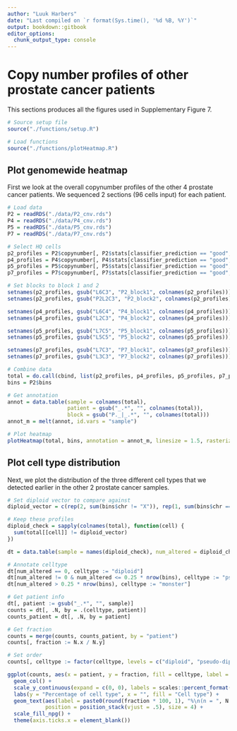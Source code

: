 ```yaml
---
author: "Luuk Harbers"
date: "Last compiled on `r format(Sys.time(), '%d %B, %Y')`"
output: bookdown::gitbook
editor_options:
  chunk_output_type: console
---
```


# Copy number profiles of other prostate cancer patients

This sections produces all the figures used in Supplementary Figure 7.

```r
# Source setup file
source("./functions/setup.R")

# Load functions
source("./functions/plotHeatmap.R")
```

## Plot genomewide heatmap

First we look at the overall copynumber profiles of the other 4 prostate cancer patients. We sequenced 2 sections (96 cells input) for each patient.

```r
# Load data
P2 = readRDS("./data/P2_cnv.rds")
P4 = readRDS("./data/P4_cnv.rds")
P5 = readRDS("./data/P5_cnv.rds")
P7 = readRDS("./data/P7_cnv.rds")

# Select HQ cells
p2_profiles = P2$copynumber[, P2$stats[classifier_prediction == "good", sample], with = FALSE]
p4_profiles = P4$copynumber[, P4$stats[classifier_prediction == "good", sample], with = FALSE]
p5_profiles = P5$copynumber[, P5$stats[classifier_prediction == "good", sample], with = FALSE]
p7_profiles = P7$copynumber[, P7$stats[classifier_prediction == "good", sample], with = FALSE]

# Set blocks to block 1 and 2
setnames(p2_profiles, gsub("L6C3", "P2_block1", colnames(p2_profiles)))
setnames(p2_profiles, gsub("P2L2C3", "P2_block2", colnames(p2_profiles)))

setnames(p4_profiles, gsub("L6C4", "P4_block1", colnames(p4_profiles)))
setnames(p4_profiles, gsub("L2C3", "P4_block2", colnames(p4_profiles)))

setnames(p5_profiles, gsub("L7C5", "P5_block1", colnames(p5_profiles)))
setnames(p5_profiles, gsub("L5C5", "P5_block2", colnames(p5_profiles)))

setnames(p7_profiles, gsub("L7C3", "P7_block1", colnames(p7_profiles)))
setnames(p7_profiles, gsub("L3C3", "P7_block2", colnames(p7_profiles)))

# Combine data
total = do.call(cbind, list(p2_profiles, p4_profiles, p5_profiles, p7_profiles))
bins = P2$bins

# Get annotation
annot = data.table(sample = colnames(total),
                   patient = gsub("_.*", "", colnames(total)),
                   block = gsub("P._|_.*", "", colnames(total)))
annot_m = melt(annot, id.vars = "sample")

# Plot heatmap
plotHeatmap(total, bins, annotation = annot_m, linesize = 1.5, rasterize = TRUE)
```

## Plot cell type distribution

Next, we plot the distribution of the three different cell types that we detected earlier in the other 2 prostate cancer samples.

```r
# Set diploid vector to compare against
diploid_vector = c(rep(2, sum(bins$chr != "X")), rep(1, sum(bins$chr == "X")))

# Keep these profiles
diploid_check = sapply(colnames(total), function(cell) {
  sum(total[[cell]] != diploid_vector)
})

dt = data.table(sample = names(diploid_check), num_altered = diploid_check)

# Annotate celltype
dt[num_altered == 0, celltype := "diploid"]
dt[num_altered != 0 & num_altered <= 0.25 * nrow(bins), celltype := "pseudo-diploid"]
dt[num_altered > 0.25 * nrow(bins), celltype := "monster"]

# Get patient info
dt[, patient := gsub("_.*", "", sample)]
counts = dt[, .N, by = .(celltype, patient)]
counts_patient = dt[, .N, by = patient]

# Get fraction
counts = merge(counts, counts_patient, by = "patient")
counts[, fraction := N.x / N.y]

# Set order
counts[, celltype := factor(celltype, levels = c("diploid", "pseudo-diploid", "monster"))]

ggplot(counts, aes(x = patient, y = fraction, fill = celltype, label = N.x)) +
  geom_col() +
  scale_y_continuous(expand = c(0, 0), labels = scales::percent_format()) +
  labs(y = "Percentage of cell type", x = "", fill = "Cell type") +
  geom_text(aes(label = paste0(round(fraction * 100, 1), "%\n(n = ", N.x, ")")),
            position = position_stack(vjust = .5), size = 4) +
  scale_fill_npg() +
  theme(axis.ticks.x = element_blank())
```

